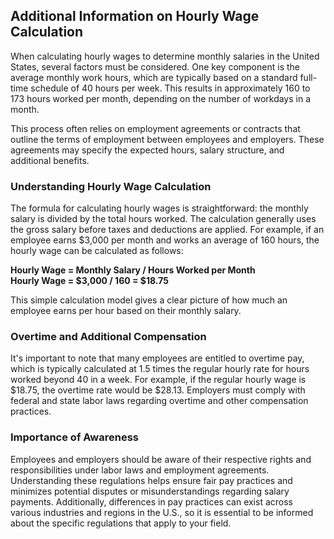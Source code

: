 ## Additional Information on Hourly Wage Calculation

When calculating hourly wages to determine monthly salaries in the United States, several factors must be considered. One key component is the average monthly work hours, which are typically based on a standard full-time schedule of 40 hours per week. This results in approximately 160 to 173 hours worked per month, depending on the number of workdays in a month. 

This process often relies on employment agreements or contracts that outline the terms of employment between employees and employers. These agreements may specify the expected hours, salary structure, and additional benefits.

### Understanding Hourly Wage Calculation

The formula for calculating hourly wages is straightforward: the monthly salary is divided by the total hours worked. The calculation generally uses the gross salary before taxes and deductions are applied. For example, if an employee earns $3,000 per month and works an average of 160 hours, the hourly wage can be calculated as follows:

**Hourly Wage = Monthly Salary / Hours Worked per Month**  
**Hourly Wage = $3,000 / 160 = $18.75**

This simple calculation model gives a clear picture of how much an employee earns per hour based on their monthly salary.

### Overtime and Additional Compensation

It's important to note that many employees are entitled to overtime pay, which is typically calculated at 1.5 times the regular hourly rate for hours worked beyond 40 in a week. For example, if the regular hourly wage is $18.75, the overtime rate would be $28.13. Employers must comply with federal and state labor laws regarding overtime and other compensation practices.

### Importance of Awareness

Employees and employers should be aware of their respective rights and responsibilities under labor laws and employment agreements. Understanding these regulations helps ensure fair pay practices and minimizes potential disputes or misunderstandings regarding salary payments. Additionally, differences in pay practices can exist across various industries and regions in the U.S., so it is essential to be informed about the specific regulations that apply to your field.
